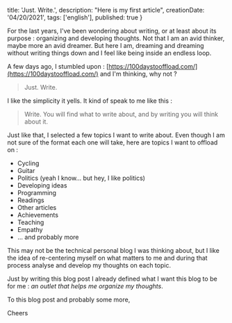 
  title: 'Just. Write.',
  description: "Here is my first article",
  creationDate: '04/20/2021',
  tags: ['english'],
  published: true
}

<BlogPostLayout meta={meta}>
  For the last years, I've been wondering about writing, or at least about its purpose : organizing and developing thoughts. Not that I am an avid thinker, maybe more an avid dreamer. But here I am, dreaming and dreaming without writing things down and I feel like being inside an endless loop.

  A few days ago, I stumbled upon : [https://100daystooffload.com/](https://100daystooffload.com/) and I'm thinking, why not ?

  > Just. Write.

  I like the simplicity it yells. It kind of speak to me like this :

  > Write. You will find what to write about, and by writing you will think about it.

  Just like that, I selected a few topics I want to write about. Even though I am not sure of the format each one will take, here are  topics I want to offload on :

  - Cycling
  - Guitar
  - Politics (yeah I know... but hey, I like politics)
  - Developing ideas
  - Programming
  - Readings
  - Other articles
  - Achievements
  - Teaching
  - Empathy
  - ... and probably more


  This may not be the technical personal blog I was thinking about, but I like the idea of re-centering myself on what matters to me and during that process analyse and develop my thoughts on each topic.

  Just by writing this blog post I already defined what I want this blog to be for me : _an outlet that helps me organize my thoughts_.

  To this blog post and probably some more,

  Cheers

</BlogPostLayout>